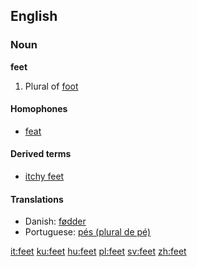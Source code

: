 ==English==

{{rank|2|open|therefore|327|feet|lay|along|four}}

===Noun===
'''feet'''
#Plural of [[foot]]

====Homophones====
*[[feat]]

====Derived terms====
*[[itchy feet]]

====Translations====
{{top}}
*Danish: [[fødder]] {{c}}
*Portuguese: [[pés (plural de pé)]] {{c}}
{{bottom}}

[[it:feet]]
[[ku:feet]]
[[hu:feet]]
[[pl:feet]]
[[sv:feet]]
[[zh:feet]]